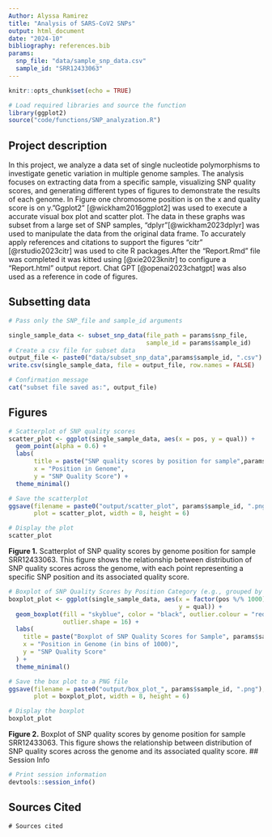```yaml
---
Author: Alyssa Ramirez
title: "Analysis of SARS-CoV2 SNPs"
output: html_document
date: "2024-10"
bibliography: references.bib
params:
  snp_file: "data/sample_snp_data.csv"
  sample_id: "SRR12433063"
---
```


```r
knitr::opts_chunk$set(echo = TRUE)
```

```r
# Load required libraries and source the function
library(ggplot2)
source("code/functions/SNP_analyzation.R")
```

## Project description
In this project, we analyze a data set of single nucleotide polymorphisms to 
investigate genetic variation in multiple genome samples. The analysis focuses 
on extracting data from a specific sample, visualizing SNP quality scores, and
generating different types of figures to demonstrate the results of each
genome. In Figure one chromosome position is on the x and quality score is on 
y."Ggplot2" [@wickham2016ggplot2] was used to execute a accurate visual box plot and scatter plot.
The data in these graphs was subset from a large set of SNP samples, "dplyr"[@wickham2023dplyr] 
was used to manipulate the data from the original data frame. To accurately 
apply references and citations to support the figures "citr" [@rstudio2023citr] was used to cite 
R packages.After the "Report.Rmd" file was completed it was kitted using [@xie2023knitr] to configure a "Report.html" output report. Chat GPT [@openai2023chatgpt] was also used as a reference in code of figures.

## Subsetting data
```r
# Pass only the SNP_file and sample_id arguments

single_sample_data <- subset_snp_data(file_path = params$snp_file,
                                      sample_id = params$sample_id)
# Create a csv file for subset data
output_file <- paste0("data/subset_snp_data",params$sample_id, ".csv")
write.csv(single_sample_data, file = output_file, row.names = FALSE)

# Confirmation message
cat("subset file saved as:", output_file)
```

## Figures
```r
# Scatterplot of SNP quality scores
scatter_plot <- ggplot(single_sample_data, aes(x = pos, y = qual)) +
  geom_point(alpha = 0.6) +
  labs(
       title = paste("SNP quality scores by position for sample",params$sample_id),
       x = "Position in Genome",
       y = "SNP Quality Score") +
  theme_minimal()

# Save the scatterplot
ggsave(filename = paste0("output/scatter_plot", params$sample_id, ".png"),
       plot = scatter_plot, width = 8, height = 6)

# Display the plot
scatter_plot
```

**Figure 1.** Scatterplot of SNP quality scores by genome position for sample SRR12433063. This figure shows the relationship between distribution of SNP quality scores across the genome, with each point representing a specific SNP position and its associated quality score.

```r
# Boxplot of SNP Quality Scores by Position Category (e.g., grouped by bins)
boxplot_plot <- ggplot(single_sample_data, aes(x = factor(pos %/% 1000),
                                               y = qual)) +
  geom_boxplot(fill = "skyblue", color = "black", outlier.colour = "red",
               outlier.shape = 16) +
  labs(
    title = paste("Boxplot of SNP Quality Scores for Sample", params$sample_id),
    x = "Position in Genome (in bins of 1000)",
    y = "SNP Quality Score"
  ) +
  theme_minimal()

# Save the box plot to a PNG file
ggsave(filename = paste0("output/box_plot_", params$sample_id, ".png"),
       plot = boxplot_plot, width = 8, height = 6)

# Display the boxplot
boxplot_plot
```

**Figure 2.** Boxplot of SNP quality scores by genome position for sample SRR12433063. This figure shows the relationship between distribution of SNP quality scores across the genome and its associated quality score.
## Session Info
```r
# Print session information
devtools::session_info()
```

## Sources Cited
```r-cite-sources
# Sources cited
```





